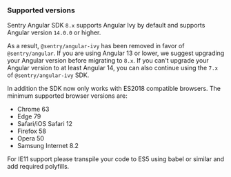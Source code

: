 ### Supported versions

Sentry Angular SDK `8.x` supports Angular Ivy by default and supports Angular version `14.0.0` or higher.

As a result, `@sentry/angular-ivy` has been removed in favor of `@sentry/angular`. If you are using Angular 13 or lower, we suggest upgrading your Angular version before migrating to `8.x`. If you can't upgrade your Angular version to at least Angular 14, you can also continue using the `7.x` of `@sentry/angular-ivy` SDK.

In addition the SDK now only works with ES2018 compatible browsers. The minimum supported browser versions are:

- Chrome 63
- Edge 79
- Safari/iOS Safari 12
- Firefox 58
- Opera 50
- Samsung Internet 8.2

For IE11 support please transpile your code to ES5 using babel or similar and add required polyfills.
